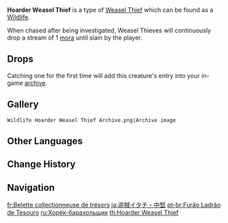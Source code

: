 {{Wildlife Infobox
|type     = Wildlife
|image    = Wildlife Hoarder Weasel Thief Icon.png
|family   = Beasts
|group    = Weasel Thieves
|location = 
}}
{{Description|Thieves that come and go like the wind, though they only do so out of pure instinct.<br />Weasel Thieves with a luxurious purse on their backs. As elders among their kind, their ability to find treasure and avoid pursuit is even greater. Sometimes, they will even teach tricks of the trade to younger weasel thieves. As more experienced thieves, the amount of Mora they have collected is also greater.<br />That said, you've plundered their purses before, and they're not all that loaded either...|in-game description from the [[Archive]]}}
'''Hoarder Weasel Thief''' is a type of [[Weasel Thief]] which can be found as a [[Wildlife]].

When chased after being investigated, Weasel Thieves will continuously drop a stream of 1 [[mora]] until slain by the player.

==Drops==
{{Card|Mora|750}}

Catching one for the first time will add this creature's entry into your in-game [[archive]].

==Gallery==
<gallery>
 Wildlife Hoarder Weasel Thief Archive.png|Archive image
</gallery>

==Other Languages==
{{Other Languages
|en      = Hoarder Weasel Thief
|zhs     = 藏金盗宝鼬
|zhs_rm  = Cáng Jīn Dàobǎo-yòu
|zht     = 藏金盜寶鼬
|zht_rm  = Cáng Jīn Dàobǎo-yòu
|zh_tl   = Gold-Hoarding Weasel Thief
|ja      = 盗賊イタチ・中堅
|ja_rm   = Touzoku Itachi - Chuuken
|ja_tl   = Thief Weasel - Middle Rank
|ko      = 보물 사냥 족제비・장금
|ko_rm   = Bomul Sanyang Jokjebi - Janggeum
|ko_tl   = Treasure Hunting Weasel - Hidden Gold
|es      = Hurón ladrón de tesoros
|es_tl   = Treasure Thief Ferret
|fr      = Belette collectionneuse de trésors
|fr_tl   = Treasure-Collecting Weasel
|ru      = Хорёк-барахольщик
|ru_tl   = Hoarder Ferret
|th      = Hoarder Weasel Thief
|vi      = Chồn Trộm Báu Vật Vàng
|vi_tl   = 
|de      = Hortender Schatzmarder
|de_tl   = Hording Treasure Marten
|id      = Hoarder Weasel Thief
|pt      = Furão Ladrão de Tesouro
|pt_tl   = 
|tr      = Avcı Hırsız Gelincik
|tr_tl   = 
|it      = Donnoladra accaparratrice
|it_tl   = 
}}

==Change History==
{{Change History|1.0}}

==Navigation==
{{Wildlife Navbox}}

[[fr:Belette collectionneuse de trésors]]
[[ja:盗賊イタチ・中堅]]
[[pt-br:Furão Ladrão de Tesouro]]
[[ru:Хорёк-барахольщик]]
[[th:Hoarder Weasel Thief]]